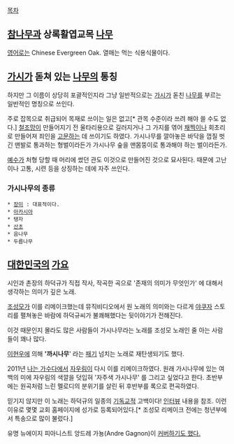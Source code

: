 [[목차]]

== [[참나무]]과 상록활엽교목 [[나무]] == 
[[영어]]로는 Chinese Evergreen Oak. 열매는 먹는 식용식물이다.

== [[가시]]가 돋쳐 있는 [[나무]]의 통칭 ==
하지만 그 이름이 상당히 포괄적인지라 그냥 일반적으로는 [[가시]]가 돋친 [[나무]]를 부르는 일반적인 명칭으로 쓰인다.

주로 잡목으로 취급되어 목재로 쓰이는 일은 없고[* 관목 수준이라 쓰려 해야 쓸 수도 없다.] [[철조망]]이 만들어지기 전 울타리용으로 길러지거나 그 가지를 엮어 [[채찍]]이나 회초리로 만들어져 죄인을 [[고문]]하는 데 쓰이기도 하였다. 가시나무를 깔아놓은 바닥을 껍질 벗긴 맨발로 통과하는 형벌이라든가 가시나무 숲을 맨몸뚱이로 통과해야 하는 벌이라든가.

[[예수]]가 처형 당할 때 머리에 썼던 관도 이것으로 만들어진 것으로 묘사된다. 때문에 고난이나 고통, 시련 등을 상징하는 데에 자주 쓰인다.

=== 가시나무의 종류 ===
 * [[장미]] : 대표적이다.
 * [[아카시아]]
 * 탱자
 * [[산초]]
 * 음나무
 * 두릅나무

== [[대한민국]]의 [[가요]] ==
시인과 촌장의 하덕규가 직접 작사, 작곡한 곡으로 '존재의 의미가 무엇인가' 에 대해서 생각하는 의미가 깊은 노래.

[[조성모]]가 이를 리메이크했는데 뮤직비디오에서 원 노래의 의미와는 다르게 [[야쿠자]] 스토리를 펼쳐놓은 바람에 하덕규씨가 불쾌해했다는 뒷이야기가 전해진다. 

이것 때문인지 몰라도 많은 사람들이 가시나무라는 노래를 조성모 노래인 줄 아는 사람들이 꽤나 많다.

[[이현우]]에 의해 ''''까시나무'''' 라는 [[패기]] 넘치는 노래로 재탄생되기도 했다.

2011년 [[나는 가수다]]에서 [[자우림]]이 다시 이를 리메이크하였다. 원래 가시나무에 있는 여백의 미에 자우림의 색깔을 덧입혀 '자주색 가시나무' 를 그리고 싶었다고 한다. 초반부에는 원곡처럼 느린 멜로디의 분위기를 살린 뒤 후반부를 록으로 편곡하였다.

믿기지 않지만 이 노래는 하덕규의 일종의 [[기독교]]적 고백이다! [http://chi.christianitydaily.com/view.htm?code=cul&id=183348 인터뷰] 내용을 참조. 이런 이유로 몇몇 교회 홈페이지에 성가로 등록되어있다.[* 조성모 리메이크 전에는 청년부에서 특송으로 많이 불렀다.]

유명 뉴에이지 피아니스트 앙드레 가뇽(Andre Gagnon)이 [http://youtu.be/o1Z4IysaA4I 커버하기도 했다.]
